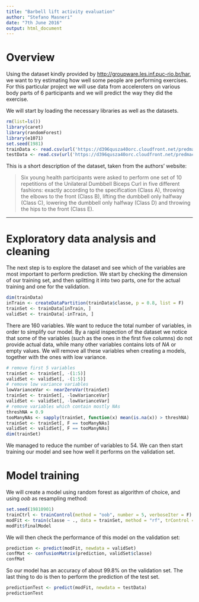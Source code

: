 ```yaml
---
title: "Barbell lift activity evaluation"
author: "Stefano Masneri"
date: "7th June 2016"
output: html_document
---
```


# Overview

Using the dataset kindly provided by <http://groupware.les.inf.puc-rio.br/har>, we want to try estimating how well some people are performing exercises. For this particular project we will use data from acceleroters on various body parts of 6 participants and we will predict the way they did the exercise.

We will start by loading the necessary libraries as well as the datasets.

```r
rm(list=ls()) 
library(caret)
library(randomForest)
library(e1071)
set.seed(1981)
trainData <- read.csv(url('https://d396qusza40orc.cloudfront.net/predmachlearn/pml-training.csv'))
testData <- read.csv(url('https://d396qusza40orc.cloudfront.net/predmachlearn/pml-testing.csv'))
```

This is a short description of the dataset, taken from the authors' website:

> Six young health participants were asked to perform one set of 10 repetitions of the Unilateral Dumbbell Biceps Curl in five different fashions: exactly according to the specification (Class A), throwing the elbows to the front (Class B), lifting the dumbbell only halfway (Class C), lowering the dumbbell only halfway (Class D) and throwing the hips to the front (Class E).

_______

# Exploratory data analysis and cleaning

The next step is to explore the dataset and see which of the variables are most important to perform prediction. We start by checking the dimension of our training set, and then splitting it into two parts, one for the actual training and one for the validation.

```r
dim(trainData)
inTrain <- createDataPartition(trainData$classe, p = 0.8, list = F)
trainSet <- trainData[inTrain, ]
validSet <- trainData[-inTrain, ]
```

There are 160 variables. We want to reduce the total number of variables, in order to simplify our model. By a rapid inspection of the dataset we notice that some of the variables (such as the ones in the first five columns) do not provide actual data, while many other variables contains lots of _NA_ or empty values. We will remove all these variables when creating a models, together with the ones with low variance.

```r
# remove first 5 variables
trainSet <- trainSet[, -(1:5)]
validSet <- validSet[, -(1:5)]
# remove low variance variables
lowVarianceVar <- nearZeroVar(trainSet)
trainSet <- trainSet[, -lowVarianceVar]
validSet <- validSet[, -lowVarianceVar]
# remove variables which contain mostly NAs
threshNA = 0.9
tooManyNAs <- sapply(trainSet, function(x) mean(is.na(x)) > threshNA)
trainSet <- trainSet[, F == tooManyNAs]
validSet <- validSet[, F == tooManyNAs]
dim(trainSet)
```

We managed to reduce the number of variables to 54. We can then start training our model and see how well it performs on the validation set.

# Model training

We will create a model using random forest as algorithm of choice, and using _oob_ as resampling method:

```r
set.seed(19810901)
trainCtrl <- trainControl(method = "oob", number = 5, verboseIter = F)
modFit <- train(classe ~ ., data = trainSet, method = "rf", trControl = trainCtrl)
modFit$finalModel
```

We will then check the performance of this model on the validation set:

```r
prediction <- predict(modFit, newdata = validSet)
confMat <- confusionMatrix(prediction, validSet$classe)
confMat
```

So our model has an accuracy of about 99.8% on the validation set. The last thing to do is then to perform the prediction of the test set.

```r
predictionTest <- predict(modFit, newdata = testData)
predictionTest
```

